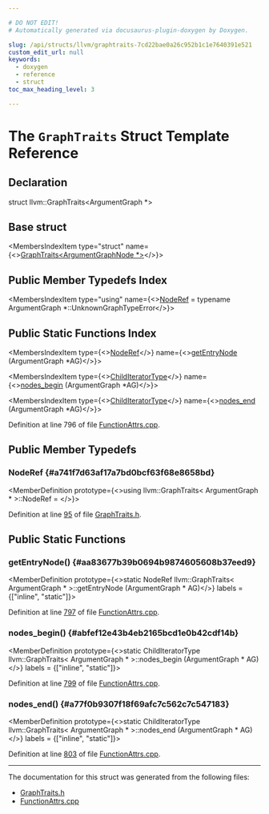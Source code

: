 ```yaml
---

# DO NOT EDIT!
# Automatically generated via docusaurus-plugin-doxygen by Doxygen.

slug: /api/structs/llvm/graphtraits-7cd22bae0a26c952b1c1e7640391e521
custom_edit_url: null
keywords:
  - doxygen
  - reference
  - struct
toc_max_heading_level: 3

---
```





# The `GraphTraits` Struct Template Reference

<DoxygenPage pluginConfig={pluginConfig}>



## Declaration

<CodeBlock>struct llvm::GraphTraits&lt;ArgumentGraph &#42;&gt;</CodeBlock>

## Base struct

<MembersIndex>

<MembersIndexItem
  type="struct"
  name={<><a href="/docs/api/structs/llvm/graphtraits-eb8e2dbb744d1632db22c7ccc59afa73">GraphTraits&lt;ArgumentGraphNode &#42;&gt;</a></>}>
</MembersIndexItem>

</MembersIndex>

## Public Member Typedefs Index

<MembersIndex>

<MembersIndexItem
  type="using"
  name={<><a href="/docs/api/structs/llvm/graphtraits/#a741f7d63af17a7bd0bcf63f68e8658bd">NodeRef</a> = typename ArgumentGraph &#42;::UnknownGraphTypeError</>}>
</MembersIndexItem>

</MembersIndex>

## Public Static Functions Index

<MembersIndex>

<MembersIndexItem
  type={<><a href="/docs/api/structs/llvm/graphtraits/#a741f7d63af17a7bd0bcf63f68e8658bd">NodeRef</a></>}
  name={<><a href="#aa83677b39b0694b9874605608b37eed9">getEntryNode</a> (ArgumentGraph &#42;AG)</>}>
</MembersIndexItem>

<MembersIndexItem
  type={<><a href="/docs/api/structs/llvm/graphtraits-eb8e2dbb744d1632db22c7ccc59afa73/#a084dca0d254aa2b771109929ddcca738">ChildIteratorType</a></>}
  name={<><a href="#abfef12e43b4eb2165bcd1e0b42cdf14b">nodes&#95;begin</a> (ArgumentGraph &#42;AG)</>}>
</MembersIndexItem>

<MembersIndexItem
  type={<><a href="/docs/api/structs/llvm/graphtraits-eb8e2dbb744d1632db22c7ccc59afa73/#a084dca0d254aa2b771109929ddcca738">ChildIteratorType</a></>}
  name={<><a href="#a77f0b9307f18f69afc7c562c7c547183">nodes&#95;end</a> (ArgumentGraph &#42;AG)</>}>
</MembersIndexItem>

</MembersIndex>


Definition at line 796 of file <a href="/docs/api/files/lib/lib/transforms/lib/transforms/ipo/functionattrs-cpp">FunctionAttrs.cpp</a>.

<SectionDefinition>

## Public Member Typedefs

### NodeRef {#a741f7d63af17a7bd0bcf63f68e8658bd}

<MemberDefinition
  prototype={<>using llvm::GraphTraits&lt; ArgumentGraph &#42; &gt;::NodeRef = </>}>

Definition at line <a href="/docs/api/files/include/include/llvm/include/llvm/adt/graphtraits-h/#l00095">95</a> of file <a href="/docs/api/files/include/include/llvm/include/llvm/adt/graphtraits-h">GraphTraits.h</a>.
</MemberDefinition>

</SectionDefinition>

<SectionDefinition>

## Public Static Functions

### getEntryNode() {#aa83677b39b0694b9874605608b37eed9}

<MemberDefinition
  prototype={<>static NodeRef llvm::GraphTraits&lt; ArgumentGraph &#42; &gt;::getEntryNode (ArgumentGraph &#42; AG)</>}
  labels = {["inline", "static"]}>

Definition at line <a href="/docs/api/files/lib/lib/transforms/lib/transforms/ipo/functionattrs-cpp/#l00797">797</a> of file <a href="/docs/api/files/lib/lib/transforms/lib/transforms/ipo/functionattrs-cpp">FunctionAttrs.cpp</a>.
</MemberDefinition>

### nodes&#95;begin() {#abfef12e43b4eb2165bcd1e0b42cdf14b}

<MemberDefinition
  prototype={<>static ChildIteratorType llvm::GraphTraits&lt; ArgumentGraph &#42; &gt;::nodes&#95;begin (ArgumentGraph &#42; AG)</>}
  labels = {["inline", "static"]}>

Definition at line <a href="/docs/api/files/lib/lib/transforms/lib/transforms/ipo/functionattrs-cpp/#l00799">799</a> of file <a href="/docs/api/files/lib/lib/transforms/lib/transforms/ipo/functionattrs-cpp">FunctionAttrs.cpp</a>.
</MemberDefinition>

### nodes&#95;end() {#a77f0b9307f18f69afc7c562c7c547183}

<MemberDefinition
  prototype={<>static ChildIteratorType llvm::GraphTraits&lt; ArgumentGraph &#42; &gt;::nodes&#95;end (ArgumentGraph &#42; AG)</>}
  labels = {["inline", "static"]}>

Definition at line <a href="/docs/api/files/lib/lib/transforms/lib/transforms/ipo/functionattrs-cpp/#l00803">803</a> of file <a href="/docs/api/files/lib/lib/transforms/lib/transforms/ipo/functionattrs-cpp">FunctionAttrs.cpp</a>.
</MemberDefinition>

</SectionDefinition>

<hr/>

The documentation for this struct was generated from the following files:

<ul>
<li><a href="/docs/api/files/include/include/llvm/include/llvm/adt/graphtraits-h">GraphTraits.h</a></li>
<li><a href="/docs/api/files/lib/lib/transforms/lib/transforms/ipo/functionattrs-cpp">FunctionAttrs.cpp</a></li>
</ul>

</DoxygenPage>
